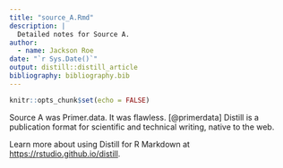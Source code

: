 ```yaml
---
title: "source_A.Rmd"
description: |
  Detailed notes for Source A.
author:
  - name: Jackson Roe
date: "`r Sys.Date()`"
output: distill::distill_article
bibliography: bibliography.bib
---
```


```r
knitr::opts_chunk$set(echo = FALSE)
```


Source A was Primer.data. It was flawless.
[@primerdata]
Distill is a publication format for scientific and technical writing, native to the web. 

Learn more about using Distill for R Markdown at <https://rstudio.github.io/distill>.








